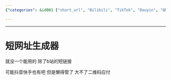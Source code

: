 ```yaml
---
{"categories": &id001 ["short_url", "Bilibili", "TikTok", "Douyin", "QR codes", "online_tools", "social_media"], "category": "Short URL generators", "date": "2022-10-21 13:43:22", "description": "This article highlights the challenge of locating a functional short URL generator, with only Bilibili's short link being deemed usable. It also speculates that TikTok and Douyin might have similar features but are disinterested in managing them, proposing QR codes as an alternative solution.", "tags": *id001, "title": "短网址生成器"}

---
```


------

# 短网址生成器

就没一个能用的 除了b站的短链接

可能抖音快手也有吧 但是懒得管了 大不了二维码应付

